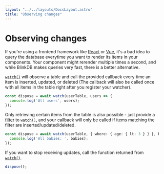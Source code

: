 ```yaml
---
layout: "../../layouts/DocsLayout.astro"
title: "Observing changes"
---
```


# Observing changes

If you're using a frontend framework like [React](https://reactjs.org/) or [Vue](https://vuejs.org/),
it's a bad idea to query the database everytime you want to render its items in your components.
Your component might rerender multiple times a second, and while BlinkDB makes queries
very fast, there is a better alternative.

[`watch()`](/docs/reference/watch) will observe a table and call the provided callback every time an item is inserted, updated, or deleted
(The callback will also be called once with all items in the table right after you register your watcher).

```ts
const dispose = await watch(userTable, users => {
  console.log('All users', users);
});
```

Only retrieving certain items from the table is also possible - just provide a [filter](/docs/filters) to [`watch()`](/docs/reference/watch),
and your callback will only be called if items matching the filter are inserted/updated/deleted.

```ts
const dispose = await watch(userTable, { where: { age: { lt: 3 } } }, babies => {
  console.log('All babies: ', babies);
});
```

If you want to stop receiving updates, call the function returned from [`watch()`](/docs/reference/watch).

```ts
dispose();
```
